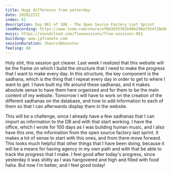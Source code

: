 ```yaml
---
title: Huge difference from yesterday
date: 282022III
index: 61
description: Day 061 of 108 - The Open Source Factory Last Sprint
loomRecording: https://www.loom.com/share/ef6b3d33391b49b290afd14f2be9a4a2
music: https://soundcloud.com/flowsessions/flow-sessions-061
building: www.jpfraneto.com
sessionDuration: 1hours30minutes
feeling: 88
---
```


Holy shit, this session got clearer. Last week I realized that this website will be the frame on which I build the structure that I need to make the progress that I want to make every day. In this structure, the key component is the sadhana, which is the thing that I repeat every day in order to get to where I want to get. I have built my life around these sadhanas, and it makes absolute sense to have them here organized and for them to be the main content of my website. Tomorrow I will have to work on the creation of the different sadhanas on the database, and how to add information to each of them so that I can afterwards display them in the website.

This will be a challenge, since I already have a few sadhanas that I can import as information to the DB and with that start working. I have the office, which I wrote for 100 days as I was building human music, and I also have this one, the information from the open source factory last sprint. It makes a lot of sense to start with this ones, and from there move forward. This looks much helpful that other things that I have been doing, because it will be a means for having agency in my own path and with that be able to track the progress that I make. I feel good after today's progress, since yesterday it was shitty as I was hangovered and high and filled with food haha. But now I'm better, and I feel good today!
